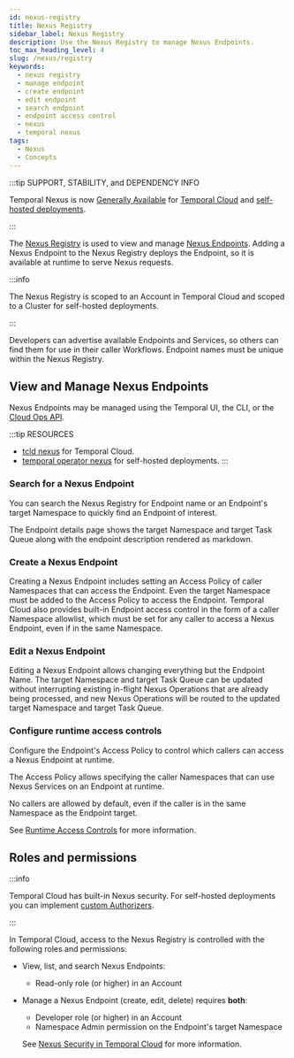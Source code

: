 ```yaml
---
id: nexus-registry
title: Nexus Registry
sidebar_label: Nexus Registry
description: Use the Nexus Registry to manage Nexus Endpoints.
toc_max_heading_level: 4
slug: /nexus/registry
keywords:
  - nexus registry
  - manage endpoint
  - create endpoint
  - edit endpoint
  - search endpoint
  - endpoint access control
  - nexus
  - temporal nexus
tags:
  - Nexus
  - Concepts
---
```



:::tip SUPPORT, STABILITY, and DEPENDENCY INFO

Temporal Nexus is now [Generally Available](/evaluate/development-production-features/release-stages#general-availability) for [Temporal Cloud](/cloud/nexus) and [self-hosted deployments](/production-deployment/self-hosted-guide/nexus).

:::

The [Nexus Registry](/glossary#nexus-registry) is used to view and manage [Nexus Endpoints](/nexus/endpoints).
Adding a Nexus Endpoint to the Nexus Registry deploys the Endpoint, so it is available at runtime to serve Nexus requests.

<CaptionedImage
    src="/img/cloud/nexus/nexus-overview-short.png"
    title="Nexus Overview"
    width="100%"
    zoom="true"
/>

:::info

The Nexus Registry is scoped to an Account in Temporal Cloud and scoped to a Cluster for self-hosted deployments.

:::

Developers can advertise available Endpoints and Services, so others can find them for use in their caller Workflows.
Endpoint names must be unique within the Nexus Registry.

## View and Manage Nexus Endpoints

Nexus Endpoints may be managed using the Temporal UI, the CLI, or the [Cloud Ops API](/ops).

:::tip RESOURCES

- [tcld nexus](/cloud/tcld/nexus) for Temporal Cloud.
- [temporal operator nexus](/cli/operator#nexus) for self-hosted deployments.
  :::

### Search for a Nexus Endpoint

You can search the Nexus Registry for Endpoint name or an Endpoint's target Namespace to quickly find an Endpoint of interest.

<CaptionedImage
    src="/img/cloud/nexus/nexus-endpoints-ss.png"
    title="Nexus Endpoints"
/>

The Endpoint details page shows the target Namespace and target Task Queue along with the endpoint description rendered as markdown.

<CaptionedImage
    src="/img/cloud/nexus/nexus-billing-ss.png"
    title="Nexus Billing"
/>

### Create a Nexus Endpoint

Creating a Nexus Endpoint includes setting an Access Policy of caller Namespaces that can access the Endpoint.
Even the target Namespace must be added to the Access Policy to access the Endpoint.
Temporal Cloud also provides built-in Endpoint access control in the form of a caller Namespace allowlist, which must be set for any caller to access a Nexus Endpoint, even if in the same Namespace.

<CaptionedImage
    src="/img/cloud/nexus/create-nexus-endpoint-ss.png"
    title="Create Nexus Endpoint"
/>

### Edit a Nexus Endpoint

Editing a Nexus Endpoint allows changing everything but the Endpoint Name.
The target Namespace and target Task Queue can be updated without interrupting existing in-flight Nexus Operations that are already being processed, and new Nexus Operations will be routed to the updated target Namespace and target Task Queue.

<CaptionedImage
    src="/img/cloud/nexus/target-namespace-ss.png"
    title="Edit Nexus Endpoint"
/>

### Configure runtime access controls

Configure the Endpoint's Access Policy to control which callers can access a Nexus Endpoint at runtime.

<CaptionedImage
    src="/img/cloud/nexus/create-nexus-endpoint-ss.png"
    title="Configure runtime access controls"
/>

The Access Policy allows specifying the caller Namespaces that can use Nexus Services on an Endpoint at runtime.

No callers are allowed by default, even if the caller is in the same Namespace as the Endpoint target.

See [Runtime Access Controls](/nexus/security#runtime-access-controls) for more information.

## Roles and permissions

:::info

Temporal Cloud has built-in Nexus security. For self-hosted deployments you can implement [custom Authorizers](/self-hosted-guide/security#authorizer-plugin).

:::

In Temporal Cloud, access to the Nexus Registry is controlled with the following roles and permissions:

- View, list, and search Nexus Endpoints:
  - Read-only role (or higher) in an Account
- Manage a Nexus Endpoint (create, edit, delete) requires **both**:
  - Developer role (or higher) in an Account
  - Namespace Admin permission on the Endpoint's target Namespace

  See [Nexus Security in Temporal Cloud](/cloud/nexus/security) for more information.
